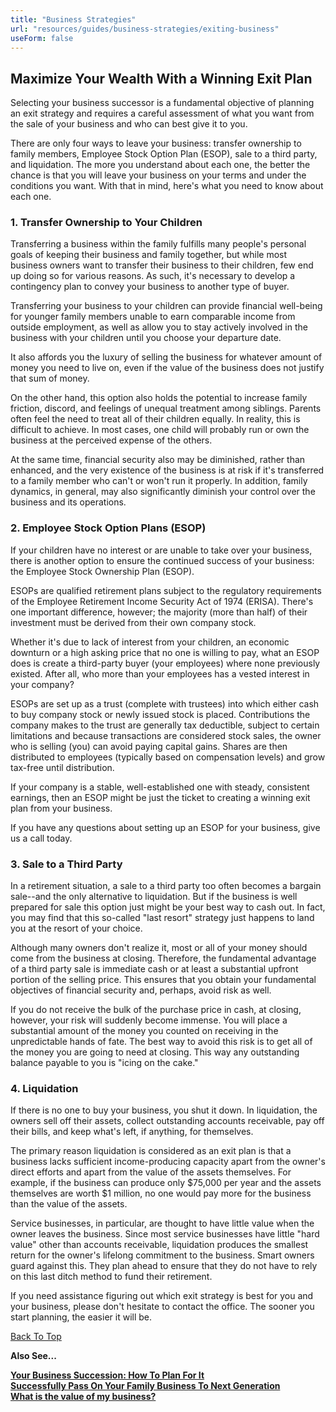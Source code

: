```yaml
---
title: "Business Strategies"
url: "resources/guides/business-strategies/exiting-business"
useForm: false
---
```



Maximize Your Wealth With a Winning Exit Plan
---------------------------------------------

Selecting your business successor is a fundamental objective of planning an exit strategy and requires a careful assessment of what you want from the sale of your business and who can best give it to you.

There are only four ways to leave your business: transfer ownership to family members, Employee Stock Option Plan (ESOP), sale to a third party, and liquidation. The more you understand about each one, the better the chance is that you will leave your business on your terms and under the conditions you want. With that in mind, here's what you need to know about each one.

### 1\. Transfer Ownership to Your Children

Transferring a business within the family fulfills many people's personal goals of keeping their business and family together, but while most business owners want to transfer their business to their children, few end up doing so for various reasons. As such, it's necessary to develop a contingency plan to convey your business to another type of buyer.

Transferring your business to your children can provide financial well-being for younger family members unable to earn comparable income from outside employment, as well as allow you to stay actively involved in the business with your children until you choose your departure date.

It also affords you the luxury of selling the business for whatever amount of money you need to live on, even if the value of the business does not justify that sum of money.

On the other hand, this option also holds the potential to increase family friction, discord, and feelings of unequal treatment among siblings. Parents often feel the need to treat all of their children equally. In reality, this is difficult to achieve. In most cases, one child will probably run or own the business at the perceived expense of the others.

At the same time, financial security also may be diminished, rather than enhanced, and the very existence of the business is at risk if it's transferred to a family member who can't or won't run it properly. In addition, family dynamics, in general, may also significantly diminish your control over the business and its operations.

### 2\. Employee Stock Option Plans (ESOP)

If your children have no interest or are unable to take over your business, there is another option to ensure the continued success of your business: the Employee Stock Ownership Plan (ESOP).

ESOPs are qualified retirement plans subject to the regulatory requirements of the Employee Retirement Income Security Act of 1974 (ERISA). There's one important difference, however; the majority (more than half) of their investment must be derived from their own company stock.

Whether it's due to lack of interest from your children, an economic downturn or a high asking price that no one is willing to pay, what an ESOP does is create a third-party buyer (your employees) where none previously existed. After all, who more than your employees has a vested interest in your company?

ESOPs are set up as a trust (complete with trustees) into which either cash to buy company stock or newly issued stock is placed. Contributions the company makes to the trust are generally tax deductible, subject to certain limitations and because transactions are considered stock sales, the owner who is selling (you) can avoid paying capital gains. Shares are then distributed to employees (typically based on compensation levels) and grow tax-free until distribution.

If your company is a stable, well-established one with steady, consistent earnings, then an ESOP might be just the ticket to creating a winning exit plan from your business.

If you have any questions about setting up an ESOP for your business, give us a call today.

### 3\. Sale to a Third Party

In a retirement situation, a sale to a third party too often becomes a bargain sale--and the only alternative to liquidation. But if the business is well prepared for sale this option just might be your best way to cash out. In fact, you may find that this so-called "last resort" strategy just happens to land you at the resort of your choice.

Although many owners don't realize it, most or all of your money should come from the business at closing. Therefore, the fundamental advantage of a third party sale is immediate cash or at least a substantial upfront portion of the selling price. This ensures that you obtain your fundamental objectives of financial security and, perhaps, avoid risk as well.

If you do not receive the bulk of the purchase price in cash, at closing, however, your risk will suddenly become immense. You will place a substantial amount of the money you counted on receiving in the unpredictable hands of fate. The best way to avoid this risk is to get all of the money you are going to need at closing. This way any outstanding balance payable to you is "icing on the cake."

### 4\. Liquidation

If there is no one to buy your business, you shut it down. In liquidation, the owners sell off their assets, collect outstanding accounts receivable, pay off their bills, and keep what's left, if anything, for themselves.

The primary reason liquidation is considered as an exit plan is that a business lacks sufficient income-producing capacity apart from the owner's direct efforts and apart from the value of the assets themselves. For example, if the business can produce only $75,000 per year and the assets themselves are worth $1 million, no one would pay more for the business than the value of the assets.

Service businesses, in particular, are thought to have little value when the owner leaves the business. Since most service businesses have little "hard value" other than accounts receivable, liquidation produces the smallest return for the owner's lifelong commitment to the business. Smart owners guard against this. They plan ahead to ensure that they do not have to rely on this last ditch method to fund their retirement.

If you need assistance figuring out which exit strategy is best for you and your business, please don't hesitate to contact the office. The sooner you start planning, the easier it will be.

[Back To Top](#top)

**Also See...**

[**Your Business Succession: How To Plan For It**](/resources/guides/business-strategies/business-succession-fg)  
[**Successfully Pass On Your Family Business To Next Generation**](/resources/guides/business-strategies/pass-business-to-generation-fg)  
[**What is the value of my business?**](http://www.calcxml.com/calculators/business-valuation?skn=481)  

